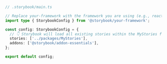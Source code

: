 ```ts
// .storybook/main.ts

// Replace your-framework with the framework you are using (e.g., react-webpack5, vue3-webpack5)
import type { StorybookConfig } from '@storybook/your-framework';

const config: StorybookConfig = {
  // 👇 Storybook will load all existing stories within the MyStories folder
  stories: ['../packages/MyStories'],
  addons: ['@storybook/addon-essentials'],
};

export default config;
```
